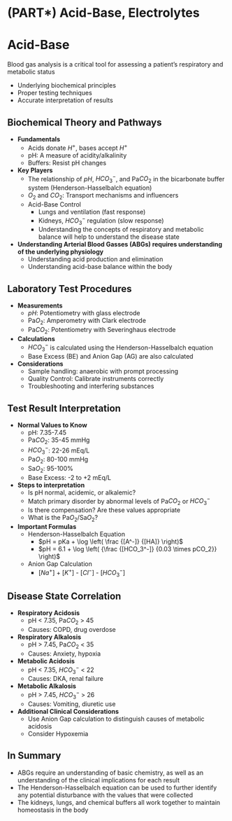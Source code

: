 # (PART\*) Acid-Base, Electrolytes {-}

# Acid-Base {-}

Blood gas analysis is a critical tool for assessing a patient's respiratory and metabolic status

*   Underlying biochemical principles
*   Proper testing techniques
*   Accurate interpretation of results

## **Biochemical Theory and Pathways** {-}

*   **Fundamentals**
    *   Acids donate $H^+$, bases accept $H^+$
    *   pH: A measure of acidity/alkalinity
    *   Buffers: Resist pH changes
*   **Key Players**
    *   The relationship of $pH$, $HCO_3^-$, and Pa$CO_2$ in the bicarbonate buffer system (Henderson-Hasselbalch equation)
    *   $O_2$ and $CO_2$: Transport mechanisms and influencers
    *   Acid-Base Control
        *   Lungs and ventilation (fast response)
        *   Kidneys, $HCO_3^-$ regulation (slow response)
        *   Understanding the concepts of respiratory and metabolic balance will help to understand the disease state
*   **Understanding Arterial Blood Gasses (ABGs) requires understanding of the underlying physiology**
    *   Understanding acid production and elimination
    *   Understanding acid-base balance within the body

## **Laboratory Test Procedures** {-}

*   **Measurements**
    *   $pH$: Potentiometry with glass electrode
    *   Pa$O_2$: Amperometry with Clark electrode
    *   Pa$CO_2$: Potentiometry with Severinghaus electrode
*   **Calculations**
    *   $HCO_3^-$ is calculated using the Henderson-Hasselbalch equation
    *   Base Excess (BE) and Anion Gap (AG) are also calculated
*   **Considerations**
    *   Sample handling: anaerobic with prompt processing
    *   Quality Control: Calibrate instruments correctly
    *   Troubleshooting and interfering substances

## **Test Result Interpretation** {-}

*   **Normal Values to Know**
    *   pH: 7.35-7.45
    *   Pa$CO_2$: 35-45 mmHg
    *   $HCO_3^-$: 22-26 mEq/L
    *   Pa$O_2$: 80-100 mmHg
    *   Sa$O_2$: 95-100%
    *   Base Excess: -2 to +2 mEq/L
*   **Steps to interpretation**
    *   Is pH normal, acidemic, or alkalemic?
    *   Match primary disorder by abnormal levels of Pa$CO_2$ or $HCO_3^-$
    *   Is there compensation? Are these values appropriate
    *   What is the Pa$O_2$/Sa$O_2$?
*   **Important Formulas**
    *   Henderson-Hasselbalch Equation
        *   $pH = pKa + \log \left( \frac {[A^-]} {[HA]} \right)$
        *   $pH = 6.1 + \log \left( {\frac {[HCO_3^-]} {0.03 \times pCO_2}} \right)$
    *   Anion Gap Calculation
        *   [$Na^+$] + [$K^+$] - [$Cl^-$] - [$HCO_3^-$]

## **Disease State Correlation** {-}

*   **Respiratory Acidosis**
    *   pH < 7.35, Pa$CO_2$ > 45
    *   Causes: COPD, drug overdose
*   **Respiratory Alkalosis**
    *   pH > 7.45, Pa$CO_2$ < 35
    *   Causes: Anxiety, hypoxia
*   **Metabolic Acidosis**
    *   pH < 7.35, $HCO_3^-$ < 22
    *   Causes: DKA, renal failure
*   **Metabolic Alkalosis**
    *   pH > 7.45, $HCO_3^-$ > 26
    *   Causes: Vomiting, diuretic use
*   **Additional Clinical Considerations**
    *   Use Anion Gap calculation to distinguish causes of metabolic acidosis
    *   Consider Hypoxemia

## **In Summary** {-}

*   ABGs require an understanding of basic chemistry, as well as an understanding of the clinical implications for each result
*   The Henderson-Hasselbalch equation can be used to further identify any potential disturbance with the values that were collected
*   The kidneys, lungs, and chemical buffers all work together to maintain homeostasis in the body
